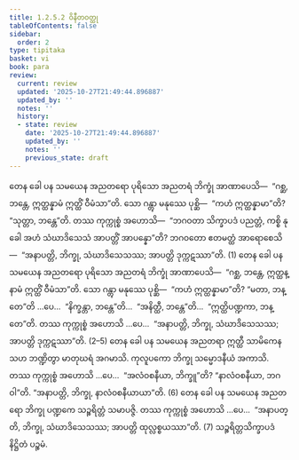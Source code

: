 ```yaml
---
title: 1.2.5.2 ဝိနီတဝတ္ထု
tableOfContents: false
sidebar:
  order: 2
type: tipitaka
basket: vi
book: para
review:
  current: review
  updated: '2025-10-27T21:49:44.896887'
  updated_by: ''
  notes: ''
  history:
  - state: review
    date: '2025-10-27T21:49:44.896887'
    updated_by: ''
    notes: ''
    previous_state: draft
---
```



<ReviewStatus review={frontmatter.review} showDetails={true} />

<HypothesisAnnotation frontmatter={frontmatter} />

<DynamicBreadcrumb />

<Division number="341" book="para" e="ch" v="1" p="217">

<Paragraph number="1412" book="para">
တေန ခေါ ပန သမယေန အညတရော ပုရိသော အညတရံ ဘိက္ခုံ အာဏာပေသိ—  “ဂစ္ဆ, ဘန္တေ, ဣတ္ထန္နာမံ ဣတ္ထိံ ဝီမံသာ”တိ. သော ဂန္တွာ မနုဿေ ပုစ္ဆိ—  “ကဟံ ဣတ္ထန္နာမာ”တိ? “သုတ္တာ, ဘန္တေ”တိ. တဿ ကုက္ကုစ္စံ အဟောသိ—  “ဘဂဝတာ သိက္ခာပဒံ ပညတ္တံ, ကစ္စိ နု ခေါ အဟံ သံဃာဒိသေသံ အာပတ္တိံ အာပန္နော”တိ? ဘဂဝတော ဧတမတ္ထံ အာရောစေသိ—  “အနာပတ္တိ, ဘိက္ခု, သံဃာဒိသေသဿ; အာပတ္တိ ဒုက္ကဋဿာ”တိ. (1)
</Paragraph>

<Paragraph number="1413" book="para">
တေန ခေါ ပန သမယေန အညတရော ပုရိသော အညတရံ ဘိက္ခုံ အာဏာပေသိ—  “ဂစ္ဆ, ဘန္တေ, ဣတ္ထန္နာမံ ဣတ္ထိံ ဝီမံသာ”တိ. သော ဂန္တွာ မနုဿေ ပုစ္ဆိ—  “ကဟံ ဣတ္ထန္နာမာ”တိ? “မတာ, ဘန္တေ”တိ …ပေ…  “နိက္ခန္တာ, ဘန္တေ”တိ…  “အနိတ္ထီ, ဘန္တေ”တိ…  “ဣတ္ထိပဏ္ဍကာ, ဘန္တေ”တိ. တဿ ကုက္ကုစ္စံ အဟောသိ …ပေ…  “အနာပတ္တိ, ဘိက္ခု, သံဃာဒိသေသဿ; အာပတ္တိ ဒုက္ကဋဿာ”တိ. (2–5)
</Paragraph>

<Paragraph number="1414" book="para">
တေန ခေါ ပန သမယေန အညတရာ ဣတ္ထီ သာမိကေန သဟ ဘဏ္ဍိတွာ မာတုဃရံ အဂမာသိ. ကုလူပကော ဘိက္ခု သမ္မောဒနီယံ အကာသိ. တဿ ကုက္ကုစ္စံ အဟောသိ …ပေ…  “အလံဝစနီယာ, ဘိက္ခူ”တိ? “နာလံဝစနီယာ, ဘဂဝါ”တိ. “အနာပတ္တိ, ဘိက္ခု, နာလံဝစနီယာယာ”တိ. (6)
</Paragraph>

<Paragraph number="1415" book="para">
တေန ခေါ ပန သမယေန အညတရော ဘိက္ခု ပဏ္ဍကေ သဉ္စရိတ္တံ သမာပဇ္ဇိ. တဿ ကုက္ကုစ္စံ အဟောသိ …ပေ…  “အနာပတ္တိ, ဘိက္ခု, သံဃာဒိသေသဿ; အာပတ္တိ ထုလ္လစ္စယဿာ”တိ. (7)

</Paragraph>
</Division>

<Paragraph number="1416" type="center" book="para">
သဉ္စရိတ္တသိက္ခာပဒံ နိဋ္ဌိတံ ပဉ္စမံ.
</Paragraph>